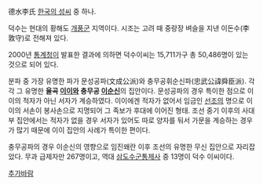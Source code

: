 德水李氏 
[[한국의 성씨]] 중 하나.

덕수는 현대의 황해도 [[개풍군]] 지역이다. 시조는 고려 때 중랑장 벼슬을 지낸 이돈수(李敦守)로 전해져 있다.

2000년 [[통계청]]이 발표한 결과에 의하면 덕수이씨는 15,711가구 총 50,486명이 있는 것으로 되어 있다.

분파 중 가장 유명한 파가 문성공파(文成公派)와 충무공휘순신파(忠武公諱舜臣派). 각각 그 유명한 '''율곡 [[이이]]와 충무공 [[이순신]]'''의 집안이다. 문성공파의 경우 특이한 점으로 이이의 적자가 아닌 서자가 계승하였다. 이이에겐 적자가 없어서 임금인 [[선조]]의 명으로 이이의 서손이 봉사손으로 지명되어 그 족보가 후대에 이어진 형태. 조선 중기 이후의 사대부 집안에서는 적자가 없을 경우 서자가 있어도 따로 양자를 둬서 가문을 계승하는 경우가 많기 때문에 이이 집안의 사례가 특이한 편이다. 

충무공파의 경우 이순신의 영향으로 임진왜란 이후 조선의 유명한 무신 집안으로 자리잡았다. 무과 급제자만 267명이고, 역대 [[삼도수군통제사]] 중 13명이 덕수 이씨이다.

[[추가바람]]
